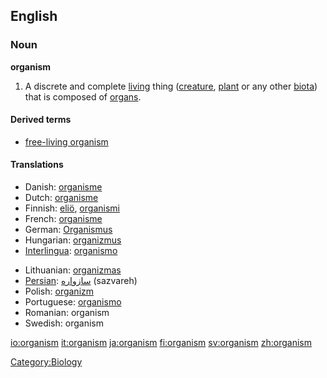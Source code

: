 ==English==

===Noun===
'''organism'''

# A discrete and complete [[living]] thing ([[creature]], [[plant]] or any other [[biota]]) that is composed of [[organ]]s.

====Derived terms====
*[[free-living organism]]

====Translations====
{{top}}
*Danish: [[organisme]] {{c}}
*Dutch: [[organisme]] {{n}}
*Finnish: [[eliö]], [[organismi]]
*French: [[organisme]] {{m}}
*German: [[Organismus]] {{m}}
*Hungarian: [[organizmus]]
*[[Interlingua]]: [[organismo]]
{{mid}}
*Lithuanian: [[organizmas]] {{m}}
*[[Persian]]: [[سازواره]] (sazvareh)
*Polish: [[organizm]] {{m}}
*Portuguese: [[organismo]] {{m}}
*Romanian: organism {{n}}
*Swedish: organism {{c}}
{{bottom}}

[[Category:Biology]]

[[io:organism]]
[[it:organism]]
[[ja:organism]]
[[fi:organism]]
[[sv:organism]]
[[zh:organism]]